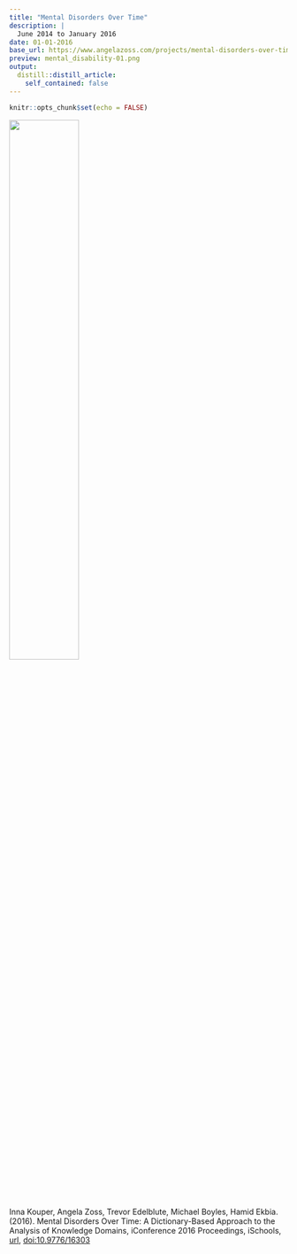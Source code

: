 ```yaml
---
title: "Mental Disorders Over Time"
description: |
  June 2014 to January 2016
date: 01-01-2016
base_url: https://www.angelazoss.com/projects/mental-disorders-over-time
preview: mental_disability-01.png
output:
  distill::distill_article:
    self_contained: false
---
```


```r
knitr::opts_chunk$set(echo = FALSE)
```

![](mental_disability-01.png){width=50%}

Inna Kouper, Angela Zoss, Trevor Edelblute, Michael Boyles, Hamid Ekbia. (2016). Mental Disorders Over Time: A Dictionary-Based Approach to the Analysis of Knowledge Domains, iConference 2016 Proceedings, iSchools, [url](https://www.ideals.illinois.edu/handle/2142/89299), [doi:10.9776/16303](http://dx.doi.org/10.9776/16303)
